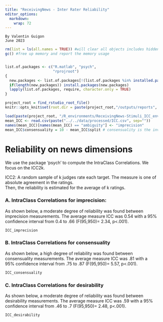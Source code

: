 ```yaml
---
title: "ReceivingNews - Inter Rater Reliability"
editor_options: 
  markdown: 
    wrap: 72
---
```


```
By Valentin Guigon
June 2023
```


```r
rm(list = ls(all.names = TRUE)) #will clear all objects includes hidden objects.
gc() #free up memory and report the memory usage


list.of.packages <- c("R.matlab", "psych",
                      "rprojroot") 
{
  new.packages <- list.of.packages[!(list.of.packages %in% installed.packages()[,"Package"])]
  if(length(new.packages)) install.packages(new.packages)
  lapply(list.of.packages, require, character.only = TRUE)
}

project_root = find_rstudio_root_file()
knitr::opts_knit$set(root.dir = paste(project_root,"/outputs/reports", sep=""))

```

```r

load(paste(project_root, "/R_environments/ReceivingNews-Stimuli_ICC_env.RData", sep=""))
mean_ICC <- read.csv(paste("../../data/processed/ICC.csv", sep=""))
names(mean_ICC)[names(mean_ICC) == "ambiguity"] <- "imprecision"
mean_ICC$consensuality = 10 - mean_ICC$split # consensuality is the inverse of split

```

# Reliability on news dimensions

We use the package 'psych' to compute the IntraClass Correlations. We focus on the ICC2k.

ICC2: A random sample of k judges rate each target. The measure is one of absolute agreement in the ratings.  
Then, the reliability is estimated for the average of k ratings.  

### A. IntraClass Correlations for imprecision:

As shown below, a moderate degree of reliability was found between imprecision measurements. The average measure ICC was 0.54 with a 95% confidence interval from 0.4 to .66 (F(95,950)= 2.34, p<.001). 

```r

ICC_imprecision
```

### B. IntraClass Correlations for consensuality

As shown below, a high degree of reliability was found between consensuality measurements. The average measure ICC was .81 with a 95% confidence interval from .75 to .87 (F(95,950)= 5.57, p<.001). 

```r

ICC_consensuality
```

### C. IntraClass Correlations for desirability

As shown below, a moderate degree of reliability was found between desirability measurements. The average measure ICC was .59 with a 95% confidence interval from .46 to .7 (F(95,950)= 2.48, p<.001). 

```r

ICC_desirability
```